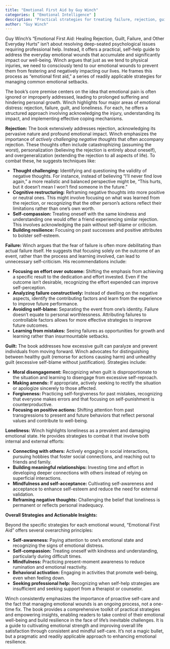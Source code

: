 ```yaml
---
title: "Emotional First Aid by Guy Winch"
categories: [ "Emotional Intelligence" ]
description: "Practical strategies for treating failure, rejection, guilt, and other everyday psychological injuries"
author: "Guy Winch"
---
```

Guy Winch's "Emotional First Aid: Healing Rejection, Guilt, Failure, and Other Everyday Hurts" isn't about resolving deep-seated psychological issues requiring professional help. Instead, it offers a practical, self-help guide to address the everyday emotional wounds that accumulate and significantly impact our well-being. Winch argues that just as we tend to physical injuries, we need to consciously tend to our emotional wounds to prevent them from festering and negatively impacting our lives. He frames this process as "emotional first aid," a series of readily applicable strategies for managing common emotional setbacks.

The book's core premise centers on the idea that emotional pain is often ignored or improperly addressed, leading to prolonged suffering and hindering personal growth.  Winch highlights four major areas of emotional distress: rejection, failure, guilt, and loneliness.  For each, he offers a structured approach involving acknowledging the injury, understanding its impact, and implementing effective coping mechanisms.

**Rejection:**  The book extensively addresses rejection, acknowledging its pervasive nature and profound emotional impact.  Winch emphasizes the importance of *actively challenging negative thoughts* that often accompany rejection. These thoughts often include catastrophizing (assuming the worst), personalization (believing the rejection is entirely about oneself), and overgeneralization (extending the rejection to all aspects of life). To combat these, he suggests techniques like:

* **Thought challenging:**  Identifying and questioning the validity of negative thoughts.  For instance, instead of believing "I'll never find love again," a more realistic and balanced perspective might be, "This hurts, but it doesn't mean I won't find someone in the future."
* **Cognitive restructuring:**  Reframing negative thoughts into more positive or neutral ones.  This might involve focusing on what was learned from the rejection, or recognizing that the other person's actions reflect their limitations rather than one's own worth.
* **Self-compassion:**  Treating oneself with the same kindness and understanding one would offer a friend experiencing similar rejection. This involves acknowledging the pain without self-blame or criticism.
* **Building resilience:** Focusing on past successes and positive attributes to bolster self-esteem.

**Failure:** Winch argues that the fear of failure is often more debilitating than actual failure itself.  He suggests that focusing solely on the outcome of an event, rather than the process and learning involved, can lead to unnecessary self-criticism.  His recommendations include:

* **Focusing on effort over outcome:** Shifting the emphasis from achieving a specific result to the dedication and effort invested. Even if the outcome isn't desirable, recognizing the effort expended can improve self-perception.
* **Analyzing failure constructively:**  Instead of dwelling on the negative aspects, identify the contributing factors and learn from the experience to improve future performance.
* **Avoiding self-blame:**  Separating the event from one's identity.  Failure doesn't equate to personal worthlessness.  Attributing failures to controllable factors allows for more effective strategies to improve future outcomes.
* **Learning from mistakes:**  Seeing failures as opportunities for growth and learning rather than insurmountable setbacks.

**Guilt:**  The book addresses how excessive guilt can paralyze and prevent individuals from moving forward.  Winch advocates for distinguishing between healthy guilt (remorse for actions causing harm) and unhealthy guilt (excessive self-blame without justification).  Strategies include:

* **Moral disengagement:** Recognizing when guilt is disproportionate to the situation and learning to disengage from excessive self-reproach.
* **Making amends:**  If appropriate, actively seeking to rectify the situation or apologize sincerely to those affected.
* **Forgiveness:**  Practicing self-forgiveness for past mistakes, recognizing that everyone makes errors and that focusing on self-punishment is counterproductive.
* **Focusing on positive actions:**  Shifting attention from past transgressions to present and future behaviors that reflect personal values and contribute to well-being.

**Loneliness:**  Winch highlights loneliness as a prevalent and damaging emotional state.  He provides strategies to combat it that involve both internal and external efforts:

* **Connecting with others:**  Actively engaging in social interactions, pursuing hobbies that foster social connections, and reaching out to friends and family.
* **Building meaningful relationships:**  Investing time and effort in developing deeper connections with others instead of relying on superficial interactions.
* **Mindfulness and self-acceptance:**  Cultivating self-awareness and acceptance to enhance self-esteem and reduce the need for external validation.
* **Reframing negative thoughts:**  Challenging the belief that loneliness is permanent or reflects personal inadequacy.


**Overall Strategies and Actionable Insights:**

Beyond the specific strategies for each emotional wound, "Emotional First Aid" offers several overarching principles:

* **Self-awareness:**  Paying attention to one's emotional state and recognizing the signs of emotional distress.
* **Self-compassion:**  Treating oneself with kindness and understanding, particularly during difficult times.
* **Mindfulness:**  Practicing present-moment awareness to reduce rumination and emotional reactivity.
* **Behavioral activation:**  Engaging in activities that promote well-being, even when feeling down.
* **Seeking professional help:**  Recognizing when self-help strategies are insufficient and seeking support from a therapist or counselor.

Winch consistently emphasizes the importance of proactive self-care and the fact that managing emotional wounds is an ongoing process, not a one-time fix.  The book provides a comprehensive toolkit of practical strategies and empowering insights, enabling readers to take control of their emotional well-being and build resilience in the face of life's inevitable challenges.  It is a guide to cultivating emotional strength and improving overall life satisfaction through consistent and mindful self-care.  It's not a magic bullet, but a pragmatic and readily applicable approach to enhancing emotional resilience.

